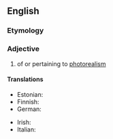 ==English==

===Etymology===
{{prefix|photo|realistic|lang=en}}

===Adjective===
{{en-adj}}

# {{lb|en|arts}} of or pertaining to [[photorealism]]

====Translations====
{{trans-top|art: of or pertaining to photorealism}}
* Estonian: {{t|et|fotorealistlik}}
* Finnish: {{t|fi|fotorealistinen}}
* German: {{t|de|fotorealistisch}}
{{trans-mid}}
* Irish: {{t|ga|fótairéalaíoch}}
* Italian: {{t|it|fotorealistico}}
{{trans-bottom}}